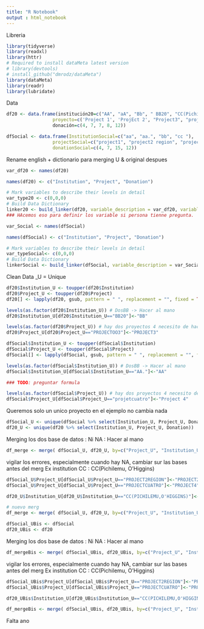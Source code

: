 ```yaml
---
title: "R Notebook"
output : html_notebook 
---
```


Libreria 
```r
library(tidyverse)
library(readxl)
library(httr)
# Required to install dataMeta latest version
# library(devtools)
# install_github("dmrodz/dataMeta")
library(dataMeta)
library(readr)
library(lubridate)
```

Data 

```r
df20 <- data.frame(institución20=c("AA", "aA", "Bb", " BB20", "CC(Pichilemu, O'Higgins)"),
                 proyecto=c('Project 1', 'ProjEct 2', "Project3", "projectoo 3", "pRoject4"),
                 donación=c(4, 7, 7, 8, 12))

dfSocial <- data.frame(InstitutionSocial=c("aa", "aa.", "bb", "cc "),
                 projectSocial=c("project1", "project2 region", "project3", "projectcuatro"),
                 donationSocial=c(4, 7, 15, 12))
```
Rename english + dictionario para merging U & original despues

```r
var_df20 <- names(df20)

names(df20) <- c("Institution", "Project", "Donation")

# Mark variables to describe their levels in detail
var_type20 <- c(0,0,0)
# Build Data Dictionary
linker20 <- build_linker(df20, variable_description = var_df20, variable_type = var_type20)
### HAcemos eso para definir los variable si persona tienne pregunta.

var_Social <- names(dfSocial)

names(dfSocial) <- c("Institution", "Project", "Donation")

# Mark variables to describe their levels in detail
var_typeSocial<- c(0,0,0)
# Build Data Dictionary
linkerSocial <- build_linker(dfSocial, variable_description = var_Social, variable_type = var_typeSocial)
```

Clean Data
_U = Unique 

```r
df20$Institution_U <- toupper(df20$Institution)
df20$Project_U <- toupper(df20$Project)
df20[] <- lapply(df20, gsub, pattern = " ", replacement = "", fixed = TRUE) # no podemos hacer eso en verdad

levels(as.factor(df20$Institution_U)) # DosBB -> Hacer al mano
df20$Institution_U[df20$Institution_U=="BB20"]<-"BB"

levels(as.factor(df20$Project_U)) # hay dos proyectos 4 necesito de hacer al mano
df20$Project_U[df20$Project_U=="PROJECTOO3"]<-"PROJECT3"

dfSocial$Institution_U <- toupper(dfSocial$Institution)
dfSocial$Project_U <- toupper(dfSocial$Project)
dfSocial[] <- lapply(dfSocial, gsub, pattern = " ", replacement = "", fixed = TRUE)

levels(as.factor(dfSocial$Institution_U)) # DosBB -> Hacer al mano
dfSocial$Institution_U[dfSocial$Institution_U=="AA."]<-"AA"

### TODO: preguntar formula

levels(as.factor(dfSocial$Project_U)) # hay dos proyectos 4 necesito de hacer al mano
dfSocial$Project_U[dfSocial$Project_U=="projetcuatro"]<-"Project 4"
```

Queremos solo un unico proyecto en el ejemplo no cambia nada
```r
dfSocial_U <- unique(dfSocial %>% select(Institution_U, Project_U, Donation))
df20_U <- unique(df20 %>% select(Institution_U, Project_U, Donation))
```

Merging los dos base de datos : Ni NA : Hacer al mano
```r
df_merge <- merge( dfSocial_U, df20_U, by=c("Project_U", "Institution_U"), all.x = T, all.y = T)
```
vigilar los errores, especialmente cuando hay NA, cambiar sur las bases antes del merg
Ex institution CC : CC(Pichilemu, O'Higgins)
```r
dfSocial_U$Project_U[dfSocial_U$Project_U=="PROJECT2REGION"]<-"PROJECT2"
dfSocial_U$Project_U[dfSocial_U$Project_U=="PROJECTCUATRO"]<-"PROJECT4"

df20_U$Institution_U[df20_U$Institution_U=="CC(PICHILEMU,O'HIGGINS)"]<-"CC"

# nuevo merg
df_merge <- merge( dfSocial_U, df20_U, by=c("Project_U", "Institution_U"), all.x = T, all.y = T)
```

```r
dfSocial_UBis <- dfSocial
df20_UBis <- df20
```

Merging los dos base de datos : Ni NA : Hacer al mano
```r
df_mergeBis <- merge( dfSocial_UBis, df20_UBis, by=c("Project_U", "Institution_U"), all.x = T, all.y = T)
```
vigilar los errores, especialmente cuando hay NA, cambiar sur las bases antes del merg
Ex institution CC : CC(Pichilemu, O'Higgins)
```r
dfSocial_UBis$Project_U[dfSocial_UBis$Project_U=="PROJECT2REGION"]<-"PROJECT2"
dfSocial_UBis$Project_U[dfSocial_UBis$Project_U=="PROJECTCUATRO"]<-"PROJECT4"

df20_UBis$Institution_U[df20_UBis$Institution_U=="CC(PICHILEMU,O'HIGGINS)"]<-"CC"

df_mergeBis <- merge( dfSocial_UBis, df20_UBis, by=c("Project_U", "Institution_U"), all.x = T, all.y = T)
```
Falta ano

